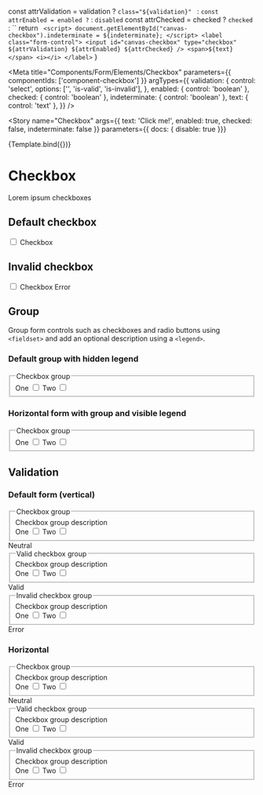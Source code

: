 
  const attrValidation = validation ? `class="${validation}" ` : ``
  const attrEnabled = enabled ? `` : `disabled`
  const attrChecked = checked ? `checked` : ``
  return `
    <script>
      document.getElementById("canvas-checkbox").indeterminate = ${indeterminate};
    </script>
    <label class="form-control">
      <input id="canvas-checkbox" type="checkbox" ${attrValidation} ${attrEnabled} ${attrChecked} />
      <span>${text}</span>
      <i></i>
    </label>`
}

<Meta
  title="Components/Form/Elements/Checkbox"
  parameters={{
    componentIds: ['component-checkbox']
  }}
  argTypes={{
    validation: {
      control: 'select',
      options: ['', 'is-valid', 'is-invalid'],
    },
    enabled: {
      control: 'boolean'
    },
    checked: {
      control: 'boolean'
    },
    indeterminate: {
      control: 'boolean'
    },
    text: { control: 'text' },
  }} />

<Story
  name="Checkbox"
  args={{
    text: 'Click me!',
    enabled: true,
    checked: false,
    indeterminate: false
  }}
  parameters={{ docs: { disable: true }}}
>
  {Template.bind({})}
</Story>

# Checkbox

Lorem ipsum checkboxes

## Default checkbox

<Canvas>
  <div className="form-group">
    <label className="form-control">
      <input type="checkbox" />
      <span>Checkbox</span>
      <i></i>
    </label>
  </div>
</Canvas>

## Invalid checkbox

<Canvas>
  <div className="form-group">
    <label className="form-control was-validated is-invalid">
      <input type="checkbox" className="is-invalid" />
      <span>Checkbox</span>
      <i></i>
    </label>
    <span className="form-info">Error</span>
  </div>
</Canvas>

## Group
Group form controls such as checkboxes and radio buttons using `<fieldset>` and add an optional description using a `<legend>`.

### Default group with hidden legend
<Canvas>
  <form>
    <div className="form-group">
      <fieldset aria-describedby="checkboxGroupHelp">
        <legend className="sr-only">Checkbox group</legend>
        <div>
          <label className="form-control">
            One
            <input required type="checkbox" />
            <span></span>
            <i></i>
          </label>
          <label className="form-control">
            Two
            <input required type="checkbox" required />
            <span></span>
            <i></i>
          </label>
        </div>
      </fieldset>
    </div>
  </form>
</Canvas>

### Horizontal form with group and visible legend

<Canvas>
  <form className="horizontal">
    <div className="form-group">
      <fieldset aria-describedby="checkboxGroupHelp">
        <legend>Checkbox group</legend>
        <div>
          <label className="form-control">
            One
            <input required type="checkbox" />
            <span></span>
            <i></i>
          </label>
          <label className="form-control">
            Two
            <input required type="checkbox" required />
            <span></span>
            <i></i>
          </label>
        </div>
      </fieldset>
    </div>
  </form>
</Canvas>

## Validation

### Default form (vertical)

<Canvas>
  <form>
    <div className="form-group was-validated">
      <fieldset aria-describedby="checkboxGroupHelp">
        <legend>Checkbox group</legend>
        <span id="checkboxGroupHelp" className="form-info">
          Checkbox group description
        </span>
        <div>
          <label className="form-control">
            One
            <input required type="checkbox" />
            <span></span>
            <i></i>
          </label>
          <label className="form-control">
            Two
            <input required type="checkbox" required />
            <span></span>
            <i></i>
          </label>
          </div>
      </fieldset>
      <span className="form-info">Neutral</span>
    </div>
    <div className="form-group was-validated">
      <fieldset aria-describedby="checkboxGroupHelp1" className="is-valid">
        <legend>Valid checkbox group</legend>
        <span id="checkboxGroupHelp1" className="form-info">
          Checkbox group description
        </span>
        <div>
          <label className="form-control">
            One
            <input required className="is-valid" type="checkbox" />
            <span></span>
            <i></i>
          </label>
          <label className="form-control">
            Two
            <input required className="is-valid" type="checkbox" required />
            <span></span>
            <i></i>
          </label>
        </div>
      </fieldset>
      <span className="form-info">Valid</span>
    </div>
    <div className="form-group">
      <fieldset aria-describedby="checkboxGroupHelp2" className="is-invalid">
        <legend>Invalid checkbox group</legend>
        <span className="form-info">Checkbox group description</span>
        <div>
          <label className="form-control">
            One
            <input required className="is-invalid" type="checkbox" />
            <span></span>
            <i></i>
          </label>
          <label className="form-control">
            Two
            <input required className="is-invalid" type="checkbox" required />
            <span></span>
            <i></i>
          </label>
        </div>
      </fieldset>
      <span className="form-info">Error</span>
    </div>
  </form>
</Canvas>

### Horizontal

<Canvas>
  <form className="horizontal">
    <div className="form-group">
      <fieldset aria-describedby="checkboxGroupHelp">
        <legend>Checkbox group</legend>
        <span id="checkboxGroupHelp" className="form-info">
          Checkbox group description
        </span>
        <div>
          <label className="form-control">
            One
            <input required type="checkbox" />
            <span></span>
            <i></i>
          </label>
          <label className="form-control">
            Two
            <input required type="checkbox" required />
            <span></span>
            <i></i>
          </label>
        </div>
      </fieldset>
      <span className="form-info">Neutral</span>
    </div>
    <div className="form-group was-validated">
      <fieldset aria-describedby="checkboxGroupHelp1" className="is-valid">
        <legend>Valid checkbox group</legend>
        <span id="checkboxGroupHelp1" className="form-info">
          Checkbox group description
        </span>
        <div>
          <label className="form-control">
            One
            <input required className="is-valid" type="checkbox" />
            <span></span>
            <i></i>
          </label>
          <label className="form-control">
            Two
            <input required className="is-valid" type="checkbox" required />
            <span></span>
            <i></i>
          </label>
        </div>
      </fieldset>
      <span className="form-info">Valid</span>
    </div>
    <div className="form-group was-validated">
      <fieldset aria-describedby="checkboxGroupHelp2" className="is-invalid">
        <legend>Invalid checkbox group</legend>
        <span className="form-info">Checkbox group description</span>
        <div>
          <label className="form-control">
            One
            <input required className="is-invalid" type="checkbox" />
            <span></span>
            <i></i>
          </label>
          <label className="form-control">
            Two
            <input required className="is-invalid" type="checkbox" required />
            <span></span>
            <i></i>
          </label>
        </div>
      </fieldset>
      <span className="form-info">Error</span>
    </div>
  </form>
</Canvas>
